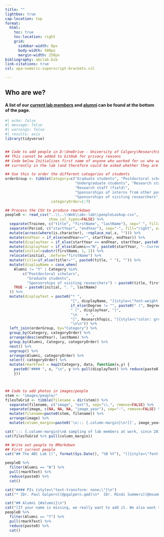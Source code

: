 ```yaml
---
title: ""
lightbox: true
cap-location: top
format:
  html:
    toc: true      
    toc-location: right
    grid:
      sidebar-width: 0px
      body-width: 500px
      margin-width: 250px
bibliography: abclab.bib
link-citations: true
csl: apa-numeric-superscript-brackets.csl

--- 
```


::: {.responsive-small}
## Who are we? {.unnumbered .unlisted}

#### A list of our [current lab members](#current-lab) and [alumni](#alumni) can be found at the bottom of the page. {style="text-transform: none;"}

:::

```r
#| echo: false
#| message: false
#| warnings: false
#| results: asis
library(tidyverse)


## Code to add people in D:\OneDrive - University of Calgary\Research\Web\abc-lab\peopleLookup.csv
## This cannot be added to GitHub for privacy reasons
## Code below Initializes first name of anyone who worked for us who was not a postdoc or a graduate student, or who is not
## currently in the lab (and therefore could be asked whether they are okay being listed)

## Use this to order the different categories of students
orderGroup <- tibble(Category=c("Graduate students", "Postdoctoral scholars", 
                                "Undergraduate students", "Research staff",
                                "Research staff (field)", 
                                "Sponsorships of interns from other post-secondary institutions", 
                                "Sponsorships of visiting researchers"),
                     categoryOrder=1:7)

## Process the CSV to produce rmarkdown
peopleD <- read_csv("..\\..\\Web\\abc-lab\\peopleLookup.csv",
                    show_col_types=FALSE) %>%
  separate(Trainee, c("title", "firstName", "lastName"), sep=" ", fill="left", extra="merge", remove=FALSE) %>%
  separate(Period, c("startYear", "endYear"), sep="-", fill="right", extra="merge", remove=TRUE) %>%
  mutate(across(where(is.character), ~replace_na(.x, ""))) %>%
  mutate(endYear = if_else(endYear=="", startYear, endYear)) %>%
  mutate(displayYear = if_else(startYear == endYear, startYear, paste0(startYear, "--", endYear))) %>%
  mutate(displayYear = if_else(Alumni=="N", paste0(startYear, "--Current"), displayYear)) %>%
  mutate(initial=substr(firstName, 1, 1)) %>%
  relocate(initial, .before="firstName") %>%
  mutate(title=if_else(title!="", paste0(title, " "), "")) %>%
  mutate(displayName = case_when(
    Alumni != "Y" | Category %in% 
        c("Postdoctoral scholars", 
          "Graduate students", 
          "Sponsorships of visiting researchers") ~ paste0(title, firstName, " ", lastName),
    TRUE ~ paste0(initial, ". ", lastName)
  )) %>%
  mutate(displayText = paste0("* ",
                              "[", displayName, "]{style=\"font-weight: 900;\"}",
                              if_else(Degree != "", paste0(" (", Degree, ") "), ""),
                              " (", displayYear, ")",
                              "\n    + ",
                              "[", ResearchTopic, "]{style=\"color: grey;\"}",
                              "\n\n")) %>%
  left_join(orderGroup, by="Category") %>%
  group_by(Category, categoryOrder) %>%
  arrange(desc(endYear), lastName) %>%
  group_by(Alumni, Category, categoryOrder) %>%
  nest() %>%
  ungroup() %>%
  arrange(Alumni, categoryOrder) %>%
  select(-categoryOrder) %>%
  mutate(rmarkText = map2(Category, data, function(x,y) {
    paste0("#### ", x, "\n", y %>% pull(displayText) %>% reduce(paste0), "\n")
    }))



## Code to add photos in images/people
stem <- "images/people/"
filesToGrid <- tibble(filename = dir(stem)) %>%
  separate(filename, c("image", "ext"), sep="\\.", remove=FALSE) %>%
  separate(image, c(NA, NA, NA, "image_year"), sep="-", remove=FALSE) %>%
  mutate(filename=paste0(stem, filename)) %>%
  arrange(image) %>%
  mutate(column_margin=paste0('\n::: {.column-margin}\n![[', image_year, ']{style="position: absolute; top: -10; right: 3; color:black; font-weight: 900; font-size: 1.25em; background: rgb(255, 255, 255); background: rgba(255, 255, 255, 0.6);"}](', filename, ')\n:::\n'))

cat('::: {.column-margin}\nA sampling of lab members at work, since 2015.\n:::\n')
cat(filesToGrid %>% pull(column_margin))

## Write out people to RMarkdown
## First current people
cat("## The ABC Lab [(", format(Sys.Date(), "%B %Y"), ")]{style=\"font-size: 0.75em;\"}{#current-lab}\n", sep="")

peopleD %>% 
  filter(Alumni == "N") %>% 
  pull(rmarkText) %>% 
  reduce(paste0) %>% 
  cat()

cat("#### PIs {style=\"text-transform: none;\"}\n")
cat("* [Dr. Paul Galpern](@pgalpern.qmd)\n*  [Dr. Mindi Summers](@msummers.qmd)\n\n")

cat("## Alumni {#alumni}\n")
cat("[If your name is missing, we really want to add it. We also want to link to where you are now. Please tell [Paul](@pgalpern.qmd)!]{style=\"font-size: 0.8em;\"}\n\n")
peopleD %>% 
  filter(Alumni == "Y") %>% 
  pull(rmarkText) %>% 
  reduce(paste0) %>% 
  cat()



```

